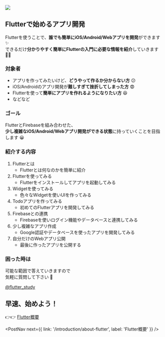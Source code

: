 
![](banner.png)

## Flutterで始めるアプリ開発

Flutterを使うことで、**誰でも簡単にiOS/Android/Webアプリを開発**ができます ✨  
できるだけ**分かりやすく簡単にFlutterの入門に必要な情報を紹介**していきます 💪💪


### 対象者

- アプリを作ってみたいけど、**どうやって作るか分からない方** 😕
- iOS/Androidのアプリ開発が**難しすぎて挫折してしまった方** 😨
- Flutterを使って**簡単にアプリを作れるようになりたい方** 😆
- などなど


### ゴール

FlutterとFirebaseを組み合わせた、  
**少し複雑なiOS/Android/Webアプリ開発ができる状態**に持っていくことを目指します 😀


### 紹介する内容

1. Flutterとは
    - Flutterとは何なのかを簡単に紹介
1. Flutterを使ってみる
    - Flutterをインストールしてアプリを起動してみる
1. Widgetを使ってみる
    - 色々なWidgetを使いUIを作ってみる
1. Todoアプリを作ってみる
    - 初めてのFlutterアプリを開発してみる
1. Firebaseとの連携
    - Firebaseを使いログイン機能やデータベースと連携してみる
1. 少し複雑なアプリ作成
    - Google認証やデータベースを使ったアプリを開発してみる
1. 自分だけのWebアプリ公開
    - 最後に作ったアプリを公開する

### 困った時は

可能な範囲で答えていきますので  
気軽に質問して下さい 💪

<a href="https://twitter.com/flutter_study" target="_blank">@flutter_study</a>


## 早速、始めよう！

👉👉 [Flutter概要](/introduction/about-flutter)


<PostNav next={{ link: '/introduction/about-flutter', label: 'Flutter概要' }} />
